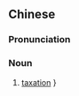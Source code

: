 {{also|税收学}}
==Chinese==
{{zh-forms|s=税收学|type=21}}

===Pronunciation===
{{zh-pron
|m=shuìshōuxué
|cat=n
}}

===Noun===
{{zh-noun}}

# [[taxation]] {{gloss|as a field of study}}}